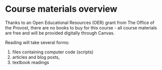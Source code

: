 # Course materials overview

Thanks to an Open Educational Resources (OER) grant from The Office of the Provost, there are no books to buy for this course - all course materials are free and will be provided digitally through Canvas.

Reading will take several forms: 

1. files containing computer code (scripts)
1. articles and blog posts, 
1. textbook readings   

<!-- Importantly, we'll be taking a very novel approach to the textbook for this course: **you will actually be building it yourself!** -->

<!-- Details will be provided in-class, but the gist regarding the textbook is: -->

<!-- 1. Most weeks you will be provided 1 or 2 chapters of the book in the form of computer files ("scripts"). -->
<!-- 1. For homework you will do exercises embedded in the chapters. -->
<!-- 1. When the exercises are successfully completed you will be able to convert the files to Web Pages and post them to your own Portfolio of book chapters and other completed activities. -->


<!-- Example of RPubs? A completed chapter will look like this: ...-->
